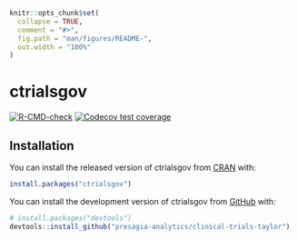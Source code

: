 <!-- README.md is generated from README.Rmd. Please edit that file -->

```r
knitr::opts_chunk$set(
  collapse = TRUE,
  comment = "#>",
  fig.path = "man/figures/README-",
  out.width = "100%"
)
```

# ctrialsgov

<!-- badges: start -->
[![R-CMD-check](https://github.com/presagia-analytics/ctrialsgov/workflows/R-CMD-check/badge.svg)](https://github.com/presagia-analytics/ctrialsgov/actions)
[![Codecov test coverage](https://codecov.io/gh/presagia-analytics/clinical-trials-taylor/branch/main/graph/badge.svg)](https://codecov.io/gh/presagia-analytics/ctrialsgov?branch=main)
<!-- badges: end -->

## Installation

You can install the released version of ctrialsgov from [CRAN](https://CRAN.R-project.org) with:

``` r
install.packages("ctrialsgov")
```

You can install the development version of ctrialsgov
from [GitHub](https://github.com/) with:

``` r
# install.packages("devtools")
devtools::install_github("presagia-analytics/clinical-trials-taylor")
```
